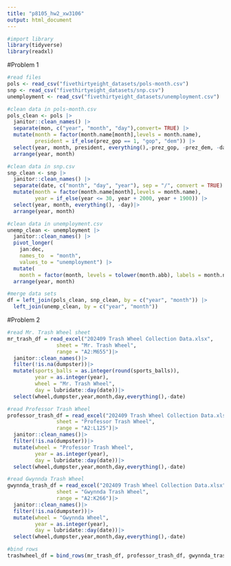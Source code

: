 ```yaml
---
title: "p8105_hw2_xw3106"
output: html_document
---
```


```r
#import library
library(tidyverse)
library(readxl)
```

#Problem 1
```r
#read files
pols <- read_csv("fivethirtyeight_datasets/pols-month.csv")
snp <- read_csv("fivethirtyeight_datasets/snp.csv")
unemployment <- read_csv("fivethirtyeight_datasets/unemployment.csv")

#clean data in pols-month.csv
pols_clean <- pols |>
  janitor::clean_names() |>
  separate(mon, c("year", "month", "day"),convert= TRUE) |>
  mutate(month = factor(month.name[month],levels = month.name),
         president = if_else(prez_gop == 1, "gop", "dem")) |>
  select(year, month, president, everything(),-prez_gop, -prez_dem, -day)|>
  arrange(year, month)

#clean data in snp.csv
snp_clean <- snp |>
  janitor::clean_names() |>
  separate(date, c("month", "day", "year"), sep = "/", convert = TRUE) |>
  mutate(month = factor(month.name[month],levels = month.name),
         year = if_else(year <= 30, year + 2000, year + 1900)) |>
  select(year, month, everything(), -day)|>
  arrange(year, month)

#clean data in unemployment.csv
unemp_clean <- unemployment |>
  janitor::clean_names() |>
  pivot_longer(
    jan:dec,
    names_to  = "month",
    values_to = "unemployment") |>
  mutate(
    month = factor(month, levels = tolower(month.abb), labels = month.name))|>
  arrange(year, month)

#merge data sets
df = left_join(pols_clean, snp_clean, by = c("year", "month")) |>
  left_join(unemp_clean, by = c("year", "month"))
```

#Problem 2
```r
#read Mr. Trash Wheel sheet
mr_trash_df = read_excel("202409 Trash Wheel Collection Data.xlsx",
                sheet = "Mr. Trash Wheel",
                range = "A2:M655")|>
  janitor::clean_names()|>
  filter(!is.na(dumpster))|>
  mutate(sports_balls = as.integer(round(sports_balls)),
         year = as.integer(year),
         wheel = "Mr. Trash Wheel",
         day = lubridate::day(date))|>
  select(wheel,dumpster,year,month,day,everything(),-date)

#read Professor Trash Wheel 
professor_trash_df = read_excel("202409 Trash Wheel Collection Data.xlsx",
                sheet = "Professor Trash Wheel",
                range = "A2:L125")|>
  janitor::clean_names()|>
  filter(!is.na(dumpster))|>
  mutate(wheel = "Professor Trash Wheel",
         year = as.integer(year),
         day = lubridate::day(date))|>
  select(wheel,dumpster,year,month,day,everything(),-date)

#read Gwynnda Trash Wheel 
gwynnda_trash_df = read_excel("202409 Trash Wheel Collection Data.xlsx",
                sheet = "Gwynnda Trash Wheel",
                range = "A2:K266")|>
  janitor::clean_names()|>
  filter(!is.na(dumpster))|>
  mutate(wheel = "Gwynnda Wheel",
         year = as.integer(year),
         day = lubridate::day(date))|>
  select(wheel,dumpster,year,month,day,everything(),-date)

#bind rows
trashwheel_df = bind_rows(mr_trash_df, professor_trash_df, gwynnda_trash_df)
```

